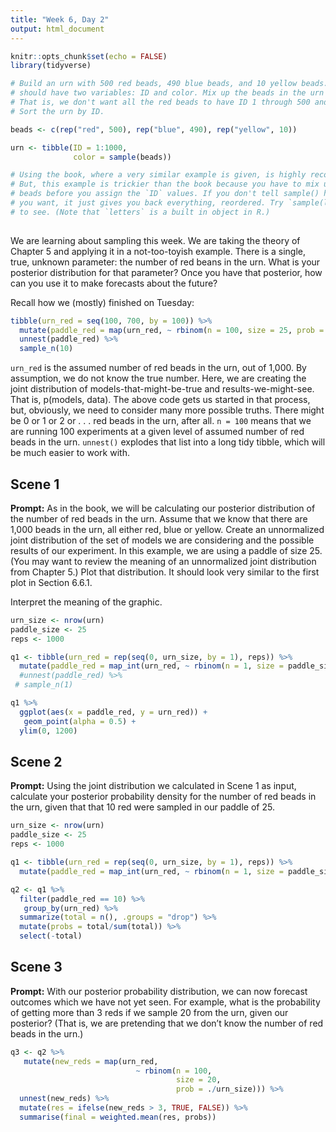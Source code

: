```yaml
---
title: "Week 6, Day 2"
output: html_document
---
```


```r
knitr::opts_chunk$set(echo = FALSE)
library(tidyverse)

# Build an urn with 500 red beads, 490 blue beads, and 10 yellow beads. The urn
# should have two variables: ID and color. Mix up the beads in the urn randomly.
# That is, we don't want all the red beads to have ID 1 through 500 and so on.
# Sort the urn by ID.

beads <- c(rep("red", 500), rep("blue", 490), rep("yellow", 10))

urn <- tibble(ID = 1:1000,
              color = sample(beads))

# Using the book, where a very similar example is given, is highly recommended.
# But, this example is trickier than the book because you have to mix up the
# beads before you assign the `ID` values. If you don't tell sample() how many
# you want, it just gives you back everything, reordered. Try `sample(letters)`
# to see. (Note that `letters` is a built in object in R.)
              
```

We are learning about sampling this week. We are taking the theory of Chapter 5 and applying it in a not-too-toyish example. There is a single, true, unknown parameter: the number of red beans in the urn. What is your posterior distribution for that parameter? Once you have that posterior, how can you use it to make forecasts about the future? 

Recall how we (mostly) finished on Tuesday:

```r
tibble(urn_red = seq(100, 700, by = 100)) %>% 
  mutate(paddle_red = map(urn_red, ~ rbinom(n = 100, size = 25, prob = ./1000))) %>% 
  unnest(paddle_red) %>% 
  sample_n(10)
```

`urn_red` is the assumed number of red beads in the urn, out of 1,000. By assumption, we do not know the true number. Here, we are creating the joint distribution of models-that-might-be-true and results-we-might-see. That is, p(models, data). The above code gets us started in that process, but, obviously, we need to consider many more possible truths. There might be 0 or 1 or 2 or . . . red beads in the urn, after all. `n = 100` means that we are running 100 experiments at a given level of assumed number of red beads in the urn. `unnest()` explodes that list into a long tidy tibble, which will be much easier to work with.



## Scene 1

**Prompt:** As in the book, we will be calculating our posterior distribution of the number of red beads in the urn. Assume that we know that there are 1,000 beads in the urn, all either red, blue or yellow. Create an unnormalized joint distribution of the set of models we are considering and the possible results of our experiment. In this example, we are using a paddle of size 25. (You may want to review the meaning of an unnormalized joint distribution from Chapter 5.) Plot that distribution. It should look very similar to the first plot in Section 6.6.1.

Interpret the meaning of the graphic.

```r
urn_size <- nrow(urn)
paddle_size <- 25
reps <- 1000

q1 <- tibble(urn_red = rep(seq(0, urn_size, by = 1), reps)) %>% 
  mutate(paddle_red = map_int(urn_red, ~ rbinom(n = 1, size = paddle_size, prob = ./urn_size))) # %>% 
  #unnest(paddle_red) %>% 
 # sample_n(1)

q1 %>% 
  ggplot(aes(x = paddle_red, y = urn_red)) +
   geom_point(alpha = 0.5) +
  ylim(0, 1200)
```



## Scene 2

**Prompt:** Using the joint distribution we calculated in Scene 1 as input, calculate your posterior probability density for the number of red beads in the urn, given that that 10 red were sampled in our paddle of 25.

```r
urn_size <- nrow(urn)
paddle_size <- 25
reps <- 1000

q1 <- tibble(urn_red = rep(seq(0, urn_size, by = 1), reps)) %>% 
  mutate(paddle_red = map_int(urn_red, ~ rbinom(n = 1, size = paddle_size, prob = ./urn_size)))

q2 <- q1 %>% 
  filter(paddle_red == 10) %>% 
   group_by(urn_red) %>% 
  summarize(total = n(), .groups = "drop") %>%
  mutate(probs = total/sum(total)) %>% 
  select(-total)
```



## Scene 3

**Prompt:** With our posterior probability distribution, we can now forecast outcomes which we have not yet seen. For example, what is the probability of getting more than 3 reds if we sample 20 from the urn, given our posterior? (That is, we are pretending that we don't know the number of red beads in the urn.)

```r
q3 <- q2 %>% 
   mutate(new_reds = map(urn_red, 
                            ~ rbinom(n = 100, 
                                     size = 20,
                                     prob = ./urn_size))) %>% 
  unnest(new_reds) %>% 
  mutate(res = ifelse(new_reds > 3, TRUE, FALSE)) %>% 
  summarise(final = weighted.mean(res, probs))
```


